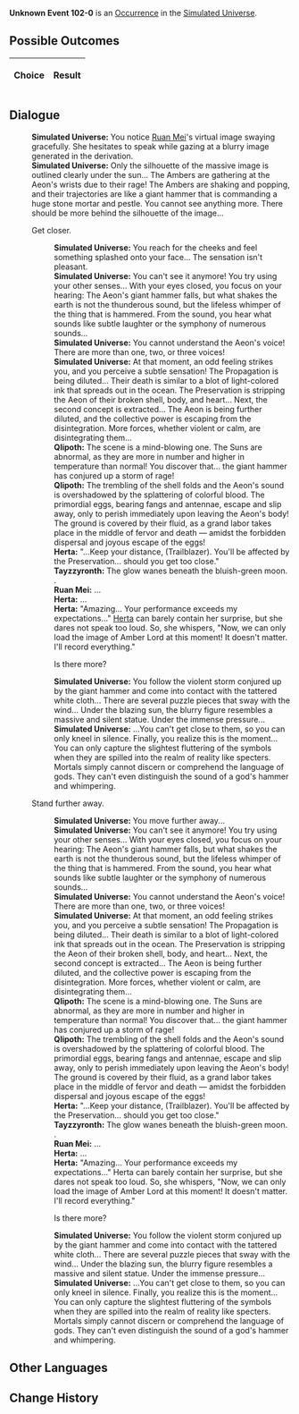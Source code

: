 {{Simulated Universe Event Infobox
|title         = Unknown Event 102-0
|image         = undefined.png
|type          =
|domains_su    = 
|domains_ext   = 
|domains_swarm = 
|domains_gng   = 
|requirements  =
|prev          = 
|next          = 
|indexRewards  =
|characters    = Herta;Ruan Mei
}}
'''Unknown Event 102-0''' is an [[Simulated Universe/Occurrence|Occurrence]] in the [[Simulated Universe]].

==Possible Outcomes==
{| class="article-table"
!Choice
!Result

|}

<!--
==Gameplay Notes==

-->
==Dialogue==
{{Dialogue Start}}
:'''Simulated Universe:''' You notice [[Ruan Mei]]'s virtual image swaying gracefully. She hesitates to speak while gazing at a blurry image generated in the derivation.
:'''Simulated Universe:''' Only the silhouette of the massive image is outlined clearly under the sun... The Ambers are gathering at the Aeon's wrists due to their rage! The Ambers are shaking and popping, and their trajectories are like a giant hammer that is commanding a huge stone mortar and pestle. You cannot see anything more. There should be more behind the silhouette of the image...
:{{DIcon|Arrow}} Get closer.
::'''Simulated Universe:''' You reach for the cheeks and feel something splashed onto your face... The sensation isn't pleasant.
::'''Simulated Universe:''' You can't see it anymore! You try using your other senses... With your eyes closed, you focus on your hearing: The Aeon's giant hammer falls, but what shakes the earth is not the thunderous sound, but the lifeless whimper of the thing that is hammered. From the sound, you hear what sounds like subtle laughter or the symphony of numerous sounds...
::'''Simulated Universe:''' You cannot understand the Aeon's voice! There are more than one, two, or three voices!
::'''Simulated Universe:''' At that moment, an odd feeling strikes you, and you perceive a subtle sensation! The Propagation is being diluted... Their death is similar to a blot of light-colored ink that spreads out in the ocean. The Preservation is stripping the Aeon of their broken shell, body, and heart... Next, the second concept is extracted... The Aeon is being further diluted, and the collective power is escaping from the disintegration. More forces, whether violent or calm, are disintegrating them...
::'''Qlipoth:''' The scene is a mind-blowing one. The Suns are abnormal, as they are more in number and higher in temperature than normal! You discover that... the giant hammer has conjured up a storm of rage!
::'''Qlipoth:''' The trembling of the shell folds and the Aeon's sound is overshadowed by the splattering of colorful blood. The primordial eggs, bearing fangs and antennae, escape and slip away, only to perish immediately upon leaving the Aeon's body! The ground is covered by their fluid, as a grand labor takes place in the middle of fervor and death &mdash; amidst the forbidden dispersal and joyous escape of the eggs!
::'''Herta:''' "...Keep your distance, (Trailblazer). You'll be affected by the Preservation... should you get too close."
::'''Tayzzyronth:''' The glow wanes beneath the bluish-green moon. {{Color|Keyword|They seem to be... falling}}.
::'''Ruan Mei:''' ...
::'''Herta:''' ...
::'''Herta:''' "Amazing... Your performance exceeds my expectations..." [[Herta]] can barely contain her surprise, but she dares not speak too loud. So, she whispers, "Now, we can only load the image of Amber Lord at this moment! It doesn't matter. I'll record everything."
::{{DIcon|Arrow}} Is there more?
::'''Simulated Universe:''' You follow the violent storm conjured up by the giant hammer and come into contact with the tattered white cloth... There are several puzzle pieces that sway with the wind... Under the blazing sun, the blurry figure resembles a massive and silent statue. Under the immense pressure...
::'''Simulated Universe:''' ...You can't get close to them, so you can only kneel in silence. Finally, you realize this is the moment... You can only capture the slightest fluttering of the symbols when they are spilled into the realm of reality like specters. Mortals simply cannot discern or comprehend the language of gods. They can't even distinguish the sound of a god's hammer and whimpering.
:{{DIcon|Arrow}} Stand further away.
::'''Simulated Universe:''' You move further away...
::'''Simulated Universe:''' You can't see it anymore! You try using your other senses... With your eyes closed, you focus on your hearing: The Aeon's giant hammer falls, but what shakes the earth is not the thunderous sound, but the lifeless whimper of the thing that is hammered. From the sound, you hear what sounds like subtle laughter or the symphony of numerous sounds...
::'''Simulated Universe:''' You cannot understand the Aeon's voice! There are more than one, two, or three voices!
::'''Simulated Universe:''' At that moment, an odd feeling strikes you, and you perceive a subtle sensation! The Propagation is being diluted... Their death is similar to a blot of light-colored ink that spreads out in the ocean. The Preservation is stripping the Aeon of their broken shell, body, and heart... Next, the second concept is extracted... The Aeon is being further diluted, and the collective power is escaping from the disintegration. More forces, whether violent or calm, are disintegrating them...
::'''Qlipoth:''' The scene is a mind-blowing one. The Suns are abnormal, as they are more in number and higher in temperature than normal! You discover that... the giant hammer has conjured up a storm of rage!
::'''Qlipoth:''' The trembling of the shell folds and the Aeon's sound is overshadowed by the splattering of colorful blood. The primordial eggs, bearing fangs and antennae, escape and slip away, only to perish immediately upon leaving the Aeon's body! The ground is covered by their fluid, as a grand labor takes place in the middle of fervor and death &mdash; amidst the forbidden dispersal and joyous escape of the eggs!
::'''Herta:''' "...Keep your distance, (Trailblazer). You'll be affected by the Preservation... should you get too close."
::'''Tayzzyronth:''' The glow wanes beneath the bluish-green moon. {{Color|Keyword|They seem to be... falling}}.
::'''Ruan Mei:''' ...
::'''Herta:''' ...
::'''Herta:''' "Amazing... Your performance exceeds my expectations..." Herta can barely contain her surprise, but she dares not speak too loud. So, she whispers, "Now, we can only load the image of Amber Lord at this moment! It doesn't matter. I'll record everything."
::{{DIcon|Arrow}} Is there more?
::'''Simulated Universe:''' You follow the violent storm conjured up by the giant hammer and come into contact with the tattered white cloth... There are several puzzle pieces that sway with the wind... Under the blazing sun, the blurry figure resembles a massive and silent statue. Under the immense pressure...
::'''Simulated Universe:''' ...You can't get close to them, so you can only kneel in silence. Finally, you realize this is the moment... You can only capture the slightest fluttering of the symbols when they are spilled into the realm of reality like specters. Mortals simply cannot discern or comprehend the language of gods. They can't even distinguish the sound of a god's hammer and whimpering.
{{Dialogue End}}

==Other Languages==
{{Other Languages
|en   = 
|zhs  = 
|zht  = 
|ja   = 
|ko   = 
|es   = 
|fr   = 
|ru   = 
|th   = 
|vi   = 
|de   = 
|id   = 
|pt   = 
}}

==Change History==
{{Change History|<!--unknown-->}}
